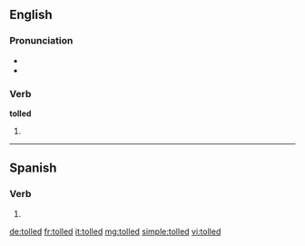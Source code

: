 ==English==

===Pronunciation===
* {{rhymes|əʊld}}
* {{homophones|lang=en|told}}
===Verb===
'''tolled'''

# {{en-past of|toll}}

----

==Spanish==

===Verb===
{{es-verb-form|toller}}

# {{es-verb form of|ending=er|mood=imperative|sense=affirmative|pers=2|formal=no|number=plural|toller|region=Spain}}

[[de:tolled]]
[[fr:tolled]]
[[it:tolled]]
[[mg:tolled]]
[[simple:tolled]]
[[vi:tolled]]